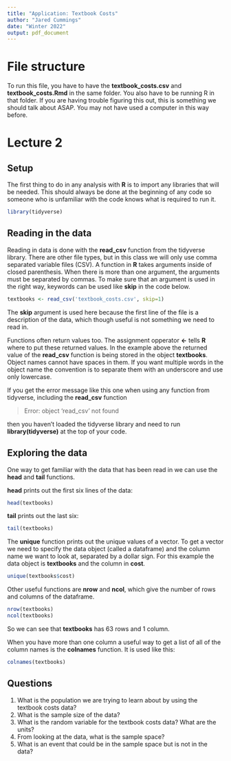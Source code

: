 ```yaml
---
title: "Application: Textbook Costs"
author: "Jared Cummings"
date: "Winter 2022"
output: pdf_document
---
```


# File structure
To run this file, you have to have the **textbook_costs.csv** and **textbook_costs.Rmd** in the same folder. You also have to be running R in that folder. If you are having trouble figuring this out, this is something we should talk about ASAP. You may not have used a computer in this way before.

# Lecture 2
## Setup
The first thing to do in any analysis with **R** is to import any libraries that will be needed. This should always be done at the beginning of any code so someone who is unfamiliar with the code knows what is required to run it.
```r
library(tidyverse)
```

## Reading in the data
Reading in data is done with the **read_csv** function from the tidyverse library. There are other file types, but in this class we will only use comma separated variable files (CSV). 
A function in **R** takes arguments inside of closed parenthesis. When there is more than one argument, the arguments must be separated by commas. To make sure that an argument is used in the right way, keywords can be used like **skip** in the code below.
```r
textbooks <- read_csv('textbook_costs.csv', skip=1)
```
The **skip** argument is used here because the first line of the file is a description of the data, which though useful is not something we need to read in.

Functions often return values too. The assignment opperator **<-** tells **R** where to put these returned values. In the example above the returned value of the **read_csv** function is being stored in the object **textbooks**. Object names cannot have spaces in them. If you want multiple words in the object name the convention is to separate them with an underscore and use only lowercase.

If you get the error message like this one when using any function from tidyverse, including the **read_csv** function

> Error: object 'read_csv' not found

then you haven't loaded the tidyverse library and need to run **library(tidyverse)** at the top of your code.

## Exploring the data

One way to get familiar with the data that has been read in we can use the **head** and **tail** functions. 

**head** prints out the first six lines of the data:
```r
head(textbooks)
```
**tail** prints out the last six:
```r
tail(textbooks)
```

The **unique** function prints out the unique values of a vector. To get a vector we need to specify the data object (called a dataframe) and the column name we want to look at, separated by a dollar sign. For this example the data object is **textbooks** and the column in **cost**.
```r
unique(textbooks$cost)
```

Other useful functions are **nrow** and **ncol**, which give the number of rows and columns of the dataframe.
```r
nrow(textbooks)
ncol(textbooks)
```
So we can see that **textbooks** has 63 rows and 1 column.

When you have more than one column a useful way to get a list of all of the column names is the **colnames** function. It is used like this:
```r
colnames(textbooks)
```


## Questions
1. What is the population we are trying to learn about by using the textbook costs data?
2. What is the sample size of the data?
3. What is the random variable for the textbook costs data? What are the units?
4. From looking at the data, what is the sample space?
5. What is an event that could be in the sample space but is not in the data?
